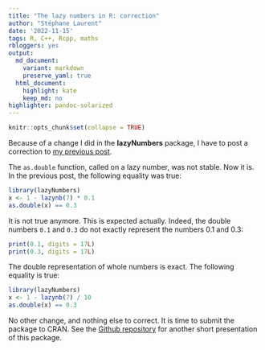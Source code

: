 ```yaml
---
title: "The lazy numbers in R: correction"
author: "Stéphane Laurent"
date: '2022-11-15'
tags: R, C++, Rcpp, maths
rbloggers: yes
output:
  md_document:
    variant: markdown
    preserve_yaml: true
  html_document:
    highlight: kate
    keep_md: no
highlighter: pandoc-solarized
---
```


```r
knitr::opts_chunk$set(collapse = TRUE)
```

Because of a change I did in the **lazyNumbers** package, I have to post a 
correction to 
[my previous post](https://laustep.github.io/stlahblog/posts/lazyNumbers.html).

The `as.double` function, called on a lazy number, was not stable. Now it is. 
In the previous post, the following equality was true:

```r
library(lazyNumbers)
x <- 1 - lazynb(7) * 0.1
as.double(x) == 0.3
```

It is not true anymore. This is expected actually. Indeed, the double numbers 
`0.1` and `0.3` do not exactly represent the numbers $0.1$ and $0.3$:

```r
print(0.1, digits = 17L)
print(0.3, digits = 17L)
```

The double representation of whole numbers is exact. The following equality is 
true:

```r
library(lazyNumbers)
x <- 1 - lazynb(7) / 10
as.double(x) == 0.3
```

No other change, and nothing else to correct. It is time to submit the package 
to CRAN. See the 
[Github repository](https://github.com/stla/lazyNumbers) for another short 
presentation of this package.
